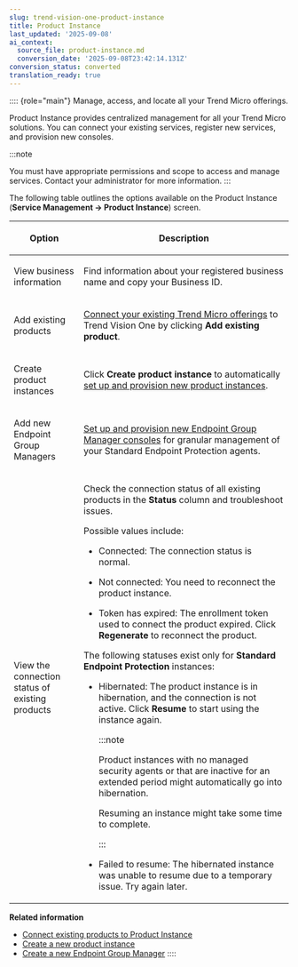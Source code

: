 ```yaml
---
slug: trend-vision-one-product-instance
title: Product Instance
last_updated: '2025-09-08'
ai_context:
  source_file: product-instance.md
  conversion_date: '2025-09-08T23:42:14.131Z'
conversion_status: converted
translation_ready: true
---
```


:::: {role="main"}
Manage, access, and locate all your Trend Micro offerings.

Product Instance provides centralized management for all your Trend Micro solutions. You can connect your existing services, register new services, and provision new consoles.

:::note

You must have appropriate permissions and scope to access and manage services. Contact your administrator for more information.
:::

The following table outlines the options available on the Product Instance (**Service Management → Product Instance**) screen.

<table>
<colgroup>
<col style="width: 25%" />
<col style="width: 75%" />
</colgroup>
<thead>
<tr>
<th><p>Option</p></th>
<th><p>Description</p></th>
</tr>
</thead>
<tbody>
<tr>
<td><p>View business information</p></td>
<td><p>Find information about your registered business name and copy your Business ID.</p></td>
</tr>
<tr>
<td><p>Add existing products</p></td>
<td><p><a href="trend-vision-one-connect-exist-prod-instance">Connect your existing Trend Micro offerings</a> to Trend Vision One by clicking <strong>Add existing product</strong>.</p></td>
</tr>
<tr>
<td><p>Create product instances</p></td>
<td><p>Click <strong>Create product instance</strong> to automatically <a href="trend-vision-one-creating-new-product-instance">set up and provision new product instances</a>.</p></td>
</tr>
<tr>
<td><p>Add new Endpoint Group Managers</p></td>
<td><p><a href="trend-vision-one-creating-new-endpoint-group-manager">Set up and provision new Endpoint Group Manager consoles</a> for granular management of your Standard Endpoint Protection agents.</p></td>
</tr>
<tr>
<td><p>View the connection status of existing products</p></td>
<td><p>Check the connection status of all existing products in the <strong>Status</strong> column and troubleshoot issues.</p>
<p>Possible values include:</p>
<ul>
<li><p>Connected: The connection status is normal.</p></li>
<li><p>Not connected: You need to reconnect the product instance.</p></li>
<li><p>Token has expired: The enrollment token used to connect the product expired. Click <strong>Regenerate</strong> to reconnect the product.</p></li>
</ul>
<p>The following statuses exist only for <strong>Standard Endpoint Protection</strong> instances:</p>
<ul>
<li><p>Hibernated: The product instance is in hibernation, and the connection is not active. Click <strong>Resume</strong> to start using the instance again.</p>


:::note

<p>Product instances with no managed security agents or that are inactive for an extended period might automatically go into hibernation.</p>
<p>Resuming an instance might take some time to complete.</p>


:::

</li>
<li><p>Failed to resume: The hibernated instance was unable to resume due to a temporary issue. Try again later.</p></li>
</ul></td>
</tr>
</tbody>
</table>

**Related information**

- [Connect existing products to Product Instance](connect-exist-prod-instance.md "Connect your Trend Micro security products to enhance visibility of your environment from the Trend Vision One console.")
- [Create a new product instance](creating-new-product-instance.md "To better manage your endpoint policies and regions, you can use Product Instance to provision new Protection Managers for your endpoint agents.")
- [Create a new Endpoint Group Manager](creating-new-endpoint-group-manager.md "To better manage your endpoint policies and regions, you can use Product Instance to provision a new Endpoint Group Manager for your Standard Endpoint Protection agents.")
::::
